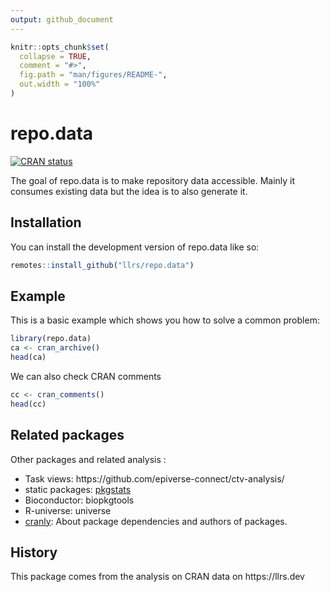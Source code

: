 ```yaml
---
output: github_document
---
```


<!-- README.md is generated from README.Rmd. Please edit that file -->

```r
knitr::opts_chunk$set(
  collapse = TRUE,
  comment = "#>",
  fig.path = "man/figures/README-",
  out.width = "100%"
)
```

# repo.data

<!-- badges: start -->
[![CRAN status](https://www.r-pkg.org/badges/version/repo.data)](https://CRAN.R-project.org/package=repo.data)
<!-- badges: end -->

The goal of repo.data is to make repository data accessible. 
Mainly it consumes existing data but the idea is to also generate it.

## Installation

You can install the development version of repo.data like so:

``` r
remotes::install_github("llrs/repo.data")
```

## Example

This is a basic example which shows you how to solve a common problem:

```r
library(repo.data)
ca <- cran_archive()
head(ca)
```

We can also check CRAN comments 

```r
cc <- cran_comments()
head(cc)
```


## Related packages

Other packages and related analysis :

- Task views: https://github.com/epiverse-connect/ctv-analysis/
- static packages: [pkgstats](https://docs.ropensci.org/pkgstats)
- Bioconductor: biopkgtools
- R-universe: universe
- [cranly](https://cran.r-project.org/package=cranly): About package dependencies and authors of packages.

## History

This package comes from the analysis on CRAN data on https://llrs.dev
